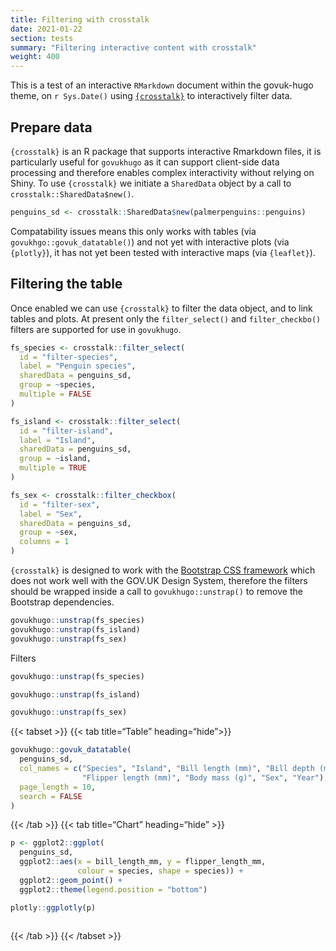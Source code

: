 ```yaml
---
title: Filtering with crosstalk
date: 2021-01-22
section: tests
summary: "Filtering interactive content with crosstalk"
weight: 400
---
```


This is a test of an interactive `RMarkdown` document within the govuk-hugo theme, on `r Sys.Date()` using [`{crosstalk}`](https://rstudio.github.io/crosstalk/) to interactively filter data.

## Prepare data

`{crosstalk}` is an R package that supports interactive Rmarkdown files, it is particularly useful for `govukhugo` as it can support client-side data processing and therefore enables complex interactivity without relying on Shiny. To use `{crosstalk}` we initiate a `SharedData` object by a call to `crosstalk::SharedData$new()`.

```r
penguins_sd <- crosstalk::SharedData$new(palmerpenguins::penguins)
```

Compatability issues means this only works with tables (via `govukhgo::govuk_datatable()`) and not yet with interactive plots (via `{plotly}`), it has not yet been tested with interactive maps (via `{leaflet}`).

## Filtering the table

Once enabled we can use `{crosstalk}` to filter the data object, and to link tables and plots. At present only the `filter_select()` and `filter_checkbo()` filters are supported for use in `govukhugo`.

``` r
fs_species <- crosstalk::filter_select(
  id = "filter-species",
  label = "Penguin species",
  sharedData = penguins_sd,
  group = ~species,
  multiple = FALSE
)

fs_island <- crosstalk::filter_select(
  id = "filter-island",
  label = "Island",
  sharedData = penguins_sd,
  group = ~island,
  multiple = TRUE
)

fs_sex <- crosstalk::filter_checkbox(
  id = "filter-sex",
  label = "Sex",
  sharedData = penguins_sd,
  group = ~sex,
  columns = 1
)

```

`{crosstalk}` is designed to work with the [Bootstrap CSS framework](https://getbootstrap.com/) which does not work well with the GOV.UK Design System, therefore the filters should be wrapped inside a call to `govukhugo::unstrap()` to remove the Bootstrap dependencies.

```r
govukhugo::unstrap(fs_species)
govukhugo::unstrap(fs_island)
govukhugo::unstrap(fs_sex)
```


::::{.govuk-grid-row .data-card}

:::{.govuk-grid-column-one-quarter .data-filters .govuk-body-s}

<span class="govuk-heading-s">Filters</span>

```r

govukhugo::unstrap(fs_species)

govukhugo::unstrap(fs_island)

govukhugo::unstrap(fs_sex)

```
:::

:::{.govuk-grid-column-three-quarters .data-display}

{{< tabset >}}
{{< tab title="Table" heading="hide">}}
```r
govukhugo::govuk_datatable(
  penguins_sd,
  col_names = c("Species", "Island", "Bill length (mm)", "Bill depth (mm)",
                "Flipper length (mm)", "Body mass (g)", "Sex", "Year"),
  page_length = 10,
  search = FALSE
)

```
{{< /tab >}}
{{< tab title="Chart" heading="hide" >}}
```r
p <- ggplot2::ggplot(
  penguins_sd, 
  ggplot2::aes(x = bill_length_mm, y = flipper_length_mm, 
               colour = species, shape = species)) +
  ggplot2::geom_point() +
  ggplot2::theme(legend.position = "bottom")

plotly::ggplotly(p)
 
```
{{< /tab >}}
{{< /tabset >}}

:::

::::


